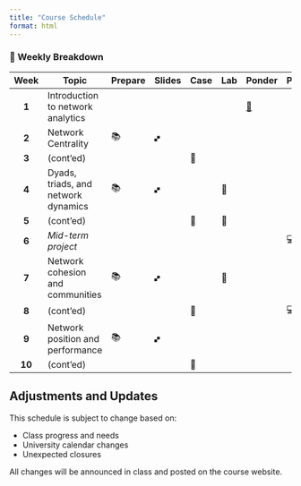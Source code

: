 ```yaml
---
title: "Course Schedule"
format: html
---
```


### 📅 Weekly Breakdown

| Week   | Topic                               | Prepare | Slides | Case | Lab  | Ponder                                | Project |
| :----: | ----------------------------------- | ------- | ------ | ---- | ---- | ------------------------------------- | ------- |
| **1**  | Introduction to network analytics   |         |        |      |      | [🤔](../weeks/week-1/main.qmd#ponder) |         |
| **2**  | Network Centrality                  | 📚      | 🙾      |      |      |                                       |         |
| **3**  | (cont'ed)                           |         |        | 🙋   |      |                                       |         |
| **4**  | Dyads, triads, and network dynamics | 📚      | 🙾      |      | 🥼   |                                       |         |
| **5**  | (cont'ed)                           |         |        | 🙋   | 🥼   |                                       |         |
| **6**  | *Mid-term project*                  |         |        |      |      |                                       | 💻      |
| **7**  | Network cohesion and communities    | 📚      | 🙾      |      | 🥼   |                                       |         |
| **8**  | (cont'ed)                           |         |        | 🙋   |      |                                       | 💻      |
| **9**  | Network position and performance    | 📚      | 🙾      |      |      |                                       |         |
| **10** | (cont'ed)                           |         |        | 🙋   |      |                                       |         |

::: {.callout-note}
## Adjustments and Updates

This schedule is subject to change based on:

- Class progress and needs
- University calendar changes
- Unexpected closures

All changes will be announced in class and posted on the course website.
:::
